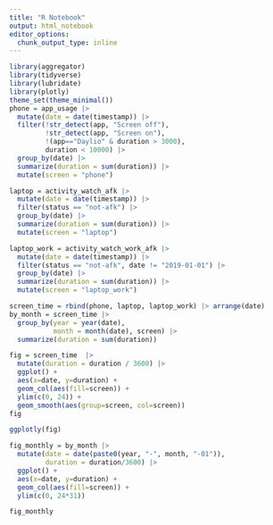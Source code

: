 ---
title: "R Notebook"
output: html_notebook
editor_options: 
  chunk_output_type: inline
---


```{r}
library(aggregator)
library(tidyverse)
library(lubridate)
library(plotly)
theme_set(theme_minimal())
phone = app_usage |> 
  mutate(date = date(timestamp)) |> 
  filter(!str_detect(app, "Screen off"), 
         !str_detect(app, "Screen on"), 
         !(app=="Daylio" & duration > 3000), 
         duration < 10000) |> 
  group_by(date) |> 
  summarize(duration = sum(duration)) |> 
  mutate(screen = "phone")

laptop = activity_watch_afk |> 
  mutate(date = date(timestamp)) |> 
  filter(status == "not-afk") |> 
  group_by(date) |> 
  summarize(duration = sum(duration)) |> 
  mutate(screen = "laptop")

laptop_work = activity_watch_work_afk |> 
  mutate(date = date(timestamp)) |> 
  filter(status == "not-afk", date != "2019-01-01") |> 
  group_by(date) |> 
  summarize(duration = sum(duration)) |> 
  mutate(screen = "laptop_work")

screen_time = rbind(phone, laptop, laptop_work) |> arrange(date)
by_month = screen_time |> 
  group_by(year = year(date), 
           month = month(date), screen) |> 
  summarize(duration = sum(duration))

```

```{r}
fig = screen_time  |> 
  mutate(duration = duration / 3600) |> 
  ggplot() + 
  aes(x=date, y=duration) + 
  geom_col(aes(fill=screen)) + 
  ylim(c(0, 24)) +
  geom_smooth(aes(group=screen, col=screen))
fig

ggplotly(fig)
```

```{r}
fig_monthly = by_month |> 
  mutate(date = date(paste0(year, "-", month, "-01")), 
         duration = duration/3600) |> 
  ggplot() + 
  aes(x=date, y=duration) + 
  geom_col(aes(fill=screen)) + 
  ylim(c(0, 24*31))

fig_monthly
```

